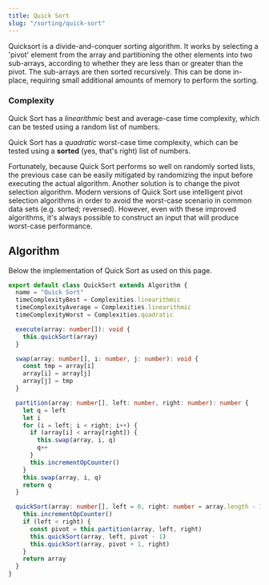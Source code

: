 ```yaml
---
title: Quick Sort
slug: "/sorting/quick-sort"
---
```


Quicksort is a divide-and-conquer sorting algorithm. It works by selecting a 'pivot' element from the array and partitioning the other elements into two sub-arrays, according to whether they are less than or greater than the pivot. The sub-arrays are then sorted recursively. This can be done in-place, requiring small additional amounts of memory to perform the sorting.

### Complexity

Quick Sort has a *linearithmic* best and average-case time complexity, which can be tested using a random list of numbers.

<ComplexityChart title="Time complexity of Quick Sort on a random list of numbers">
    <ComplexitySeries/>
    <AnalysisSeries algorithms={[Algorithms.quickSort]} dataSets={[DataSets.random]}/>
</ComplexityChart>

Quick Sort has a *quadratic* worst-case time complexity, which can be tested using a **sorted** (yes, that's right) list of numbers.

<ComplexityChart title="Time complexity of Quick Sort on a sorted list of numbers">
    <ComplexitySeries/>
    <AnalysisSeries algorithms={[Algorithms.quickSort]} dataSets={[DataSets.sorted]}/>
</ComplexityChart>

Fortunately, because Quick Sort performs so well on randomly sorted lists, the previous case can be easily mitigated by randomizing the input before executing the actual algorithm. Another solution is to change the pivot selection algorithm. Modern versions of Quick Sort use intelligent pivot selection algorithms in order to avoid the worst-case scenario in common data sets (e.g. sorted; reversed). However, even with these improved algorithms, it's always possible to construct an input that will produce worst-case performance.

<ComplexityChart title="Time complexity of Quick Sort on a several blended lists of numbers">
    <ComplexitySeries/>
    <AnalysisSeries algorithms={[Algorithms.quickSort]} dataSets={DataSets.repeat(DataSets.blender, 3, true)} scatter={true} sizes={[1000, 1250, 1500, 1750, 2000, 2250, 2500, 2750, 3000, 3500, 4000, 4500, 5000]}/>
</ComplexityChart>

## Algorithm

Below the implementation of Quick Sort as used on this page.

```ts:title=src/algorithms/quick-sort.ts
export default class QuickSort extends Algorithm {
  name = "Quick Sort"
  timeComplexityBest = Complexities.linearithmic
  timeComplexityAverage = Complexities.linearithmic
  timeComplexityWorst = Complexities.quadratic

  execute(array: number[]): void {
    this.quickSort(array)
  }

  swap(array: number[], i: number, j: number): void {
    const tmp = array[i]
    array[i] = array[j]
    array[j] = tmp
  }

  partition(array: number[], left: number, right: number): number {
    let q = left
    let i
    for (i = left; i < right; i++) {
      if (array[i] < array[right]) {
        this.swap(array, i, q)
        q++
      }
      this.incrementOpCounter()
    }
    this.swap(array, i, q)
    return q
  }

  quickSort(array: number[], left = 0, right: number = array.length - 1): number[] {
    this.incrementOpCounter()
    if (left < right) {
      const pivot = this.partition(array, left, right)
      this.quickSort(array, left, pivot - 1)
      this.quickSort(array, pivot + 1, right)
    }
    return array
  }
}
```

